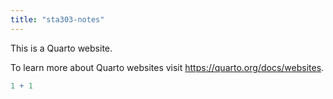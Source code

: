 ```yaml
---
title: "sta303-notes"
---
```


This is a Quarto website.

To learn more about Quarto websites visit <https://quarto.org/docs/websites>.

```r
1 + 1
```

